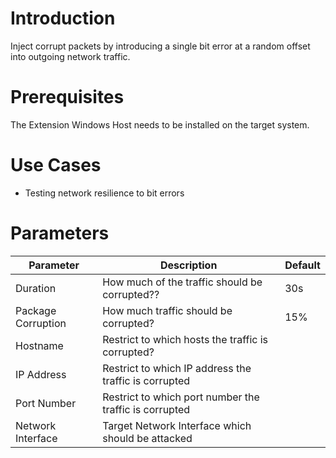 # Introduction

Inject corrupt packets by introducing a single bit error at a random offset into outgoing network traffic.

# Prerequisites

The Extension Windows Host needs to be installed on the target system.

# Use Cases

* Testing network resilience to bit errors

# Parameters

| Parameter          | Description                                            | Default |
|--------------------|--------------------------------------------------------|---------|
| Duration           | How much of the traffic should be corrupted??          | 30s     |
| Package Corruption | How much traffic should be corrupted?                  | 15%     |
| Hostname           | Restrict to which hosts the traffic is corrupted?      |         |
| IP Address         | Restrict to which IP address the traffic is corrupted  |         |
| Port Number        | Restrict to which port number the traffic is corrupted |         |
| Network Interface  | Target Network Interface which should be attacked      |         |

